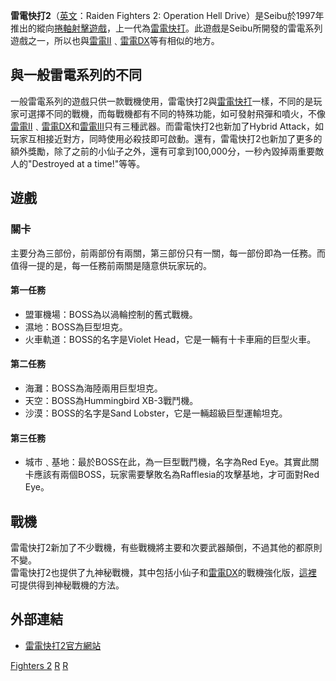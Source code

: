 {{Infobox VG
|title= 雷電快打2
| image = File:RF2-Title.png
|caption= 
|developer= Seibu 開發
|publisher= [[Fabtek|Fabtek]] (US)<br/>The Metrotainment Network (Asia)<br/>Tuning Electronic (DE)
|designer= 
|series= 雷電系列
|engine=  
|released= 1997年
|genre= 縱向捲軸射擊
|modes= 一至二人同時遊戲
|platforms= [[大型電玩|大型電玩]]
}}

'''雷電快打2'''（[[英文|英文]]：Raiden Fighters 2: Operation Hell Drive）是Seibu於1997年推出的縱向[[捲軸射擊遊戲|捲軸射擊遊戲]]，上一代為[[雷電快打|雷電快打]]。此遊戲是Seibu所開發的雷電系列遊戲之一，所以也與[[雷電II|雷電II]]﹑[[雷電DX|雷電DX]]等有相似的地方。

==與一般雷電系列的不同==

一般雷電系列的遊戲只供一款戰機使用，雷電快打2與[[雷電快打|雷電快打]]一樣，不同的是玩家可選擇不同的戰機，而每戰機都有不同的特殊功能，如可發射飛彈和噴火，不像[[雷電II|雷電II]]﹑[[雷電DX|雷電DX]]和[[雷電III|雷電III]]只有三種武器。而雷電快打2也新加了Hybrid Attack，如玩家互相接近對方，同時使用必殺技即可啟動。還有，雷電快打2也新加了更多的額外獎勵，除了之前的小仙子之外，還有可拿到100,000分，一秒內毀掉兩重要敵人的"Destroyed at a time!"等等。

==遊戲==
===關卡===
主要分為三部份，前兩部份有兩關，第三部份只有一關，每一部份即為一任務。而值得一提的是，每一任務前兩關是隨意供玩家玩的。
====第一任務====
*盟軍機場：BOSS為以渦輪控制的舊式戰機。
*濕地：BOSS為巨型坦克。
*火車軌道：BOSS的名字是Violet Head，它是一輛有十卡車廂的巨型火車。
====第二任務====
*海灘：BOSS為海陸兩用巨型坦克。
*天空：BOSS為Hummingbird XB-3戰鬥機。
*沙漠：BOSS的名字是Sand Lobster，它是一輛超級巨型運輸坦克。
====第三任務====
*城市﹑基地：最於BOSS在此，為一巨型戰鬥機，名字為Red Eye。其實此關卡應該有兩個BOSS，玩家需要擊敗名為Rafflesia的攻擊基地，才可面對Red Eye。

==戰機==

雷電快打2新加了不少戰機，有些戰機將主要和次要武器顛倒，不過其他的都原則不變。
<br>
雷電快打2也提供了九神秘戰機，其中包括小仙子和[[雷電DX|雷電DX]]的戰機強化版，[http://rf-emporium.ghegs.com/rf2/secrets2.htm 這裡] {{Wayback|url=http://rf-emporium.ghegs.com/rf2/secrets2.htm |date=20120102140632 }}可提供得到神秘戰機的方法。

==外部連結==

*[http://rf-emporium.ghegs.com/rf2/index.html 雷電快打2官方網站] {{Wayback|url=http://rf-emporium.ghegs.com/rf2/index.html |date=20111219030342 }}

{{模板:雷電系列遊戲}}

[[Category:雷电系列|Fighters 2]]
[[Category:街機遊戲|R]]
[[Category:1997年电子游戏|R]]